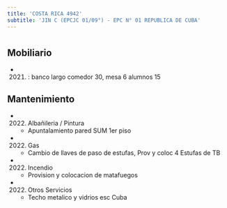 ```yaml
---
title: 'COSTA RICA 4942'
subtitle: 'JIN C (EPCJC 01/09°) - EPC N° 01 REPUBLICA DE CUBA'
---
```


#


## Mobiliario

*  (2021) : banco largo comedor 30, mesa 6 alumnos 15 





## Mantenimiento

*  (2022) Albañileria / Pintura 
    + Apuntalamiento pared SUM 1er piso

*  (2022) Gas 
    + Cambio de llaves de paso de estufas, Prov y coloc  4 Estufas de TB

*  (2022) Incendio 
    + Provision y colocacion de matafuegos

*  (2022) Otros Servicios 
    + Techo metalico y vidrios esc Cuba



